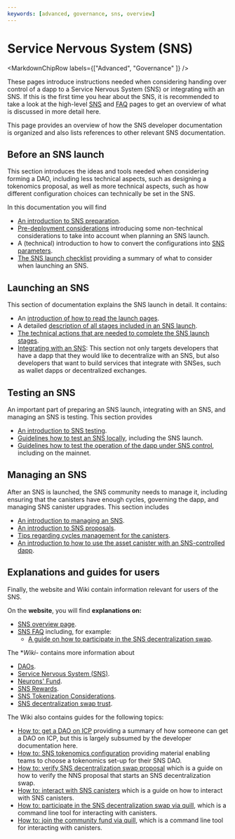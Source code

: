 ---
keywords: [advanced, governance, sns, overview]
---


# Service Nervous System (SNS)

<MarkdownChipRow labels={["Advanced", "Governance" ]} />

These pages introduce instructions needed when considering handing over control of a dapp to a Service Nervous System (SNS) or integrating with an SNS.
If this is the first time you hear about the SNS, it is recommended to take a look at the high-level [SNS](/sns) and [FAQ](/sns/faq) pages to get an overview of what is discussed in more detail here.

This page provides an overview of how the SNS developer documentation is organized and also lists references to other relevant SNS documentation.

## Before an SNS launch
This section introduces the ideas and tools needed when considering forming a DAO, including less technical aspects, such as designing a tokenomics proposal, as well as more technical aspects, such as how different configuration choices can technically be set in the SNS.

In this documentation you will find
- [An introduction to SNS preparation](./tokenomics/index.mdx).
- [Pre-deployment considerations](./tokenomics/predeployment-considerations.mdx) introducing some non-technical considerations to take into account when planning an SNS launch.
- A (technical) introduction to how to convert the configurations into [SNS parameters](./tokenomics/preparation.mdx).
- [The SNS launch checklist](./tokenomics/sns-checklist.mdx) providing a summary of what to consider when launching an SNS.

## Launching an SNS
This section of documentation explains the SNS launch in detail.
It contains:
- An [introduction of how to read the launch pages](./launching/index.mdx).
- A detailed [description of all stages included in an SNS launch](./launching/launch-summary-1proposal.mdx).
- [The technical actions that are needed to complete the SNS launch stages](./launching/launch-steps-1proposal.mdx).
- [Integrating with an SNS](./launching/integrating.mdx): This section not only targets developers that have a dapp that they would like to decentralize with an SNS, but also developers that want to build services that integrate with SNSes, such as wallet dapps or decentralized exchanges.

## Testing an SNS
An important part of preparing an SNS launch, integrating with an SNS, and managing an SNS is testing.
This section provides
- [An introduction to SNS testing](./testing/testing-before-launch.mdx).
- [Guidelines how to test an SNS locally](./testing/testing-locally.mdx), including the SNS launch.
- [Guidelines how to test the operation of the dapp under SNS control](./testing/testing-on-mainnet.mdx), including on the mainnet.

## Managing an SNS
After an SNS is launched, the SNS community needs to manage it, including ensuring that the canisters have enough cycles, governing the dapp, and managing SNS canister upgrades.
This section includes
- [An introduction to managing an SNS](./managing/manage-sns-intro.mdx).
- [An introduction to SNS proposals](./managing/making-proposals.mdx).
- [Tips regarding cycles management for the canisters](./managing/cycles-usage.mdx).
- [An introduction to how to use the asset canister with an SNS-controlled dapp](./managing/sns-asset-canister.mdx).

<!-- Information on nervous system parameters that can be configured in each SNS (managing-sns/nervous-system-parameters.mdx); Information on how SNS are upgraded (managing-sns/upgradeSNS.mdx)-->

## Explanations and guides for users
Finally, the website and Wiki contain information relevant for users of the SNS.

On the **website**, you will find **explanations on:**
- [SNS overview page](https://internetcomputer.org/sns).
- [SNS FAQ](https://internetcomputer.org/sns/faq) including, for example:
  - [A guide on how to participate in the SNS decentralization swap](/sns/faq#participate).

The **Wiki*- contains more information about
- [DAOs](https://wiki.internetcomputer.org/wiki/DAO).
- [Service Nervous System (SNS)](https://wiki.internetcomputer.org/wiki/Service_Nervous_System_(SNS)).
- [Neurons' Fund](https://wiki.internetcomputer.org/wiki/Neurons_Fund).
- [SNS Rewards](https://wiki.internetcomputer.org/wiki/SNS_Rewards).
- [SNS Tokenization Considerations](https://wiki.internetcomputer.org/wiki/SNS_Tokenization_Considerations).
- [SNS decentralization swap trust](https://wiki.internetcomputer.org/wiki/SNS_decentralization_sale_trust).

The Wiki also contains guides for the following topics:
- [How to: get a DAO on ICP](https://wiki.internetcomputer.org/wiki/How_to_get_a_DAO_on_the_IC) providing a summary of how someone can get a DAO on ICP, but this is largely subsumed by the developer documentation here.
- [How to: SNS tokenomics configuration](https://wiki.internetcomputer.org/wiki/How-To:_SNS_tokenomics_configuration) providing material enabling teams to choose a tokenomics set-up for their SNS DAO.
- [How to: verify SNS decentralization swap proposal](https://wiki.internetcomputer.org/wiki/How-to:_Verify_SNS_decentralization_sale_proposal) which is a guide on how to verify the NNS proposal that starts an SNS decentralization swap.
- [How to: interact with SNS canisters](https://wiki.internetcomputer.org/wiki/How-to:_Interact_with_SNS_canisters) which is a guide on how to interact with SNS canisters.
- [How to: participate in the SNS decentralization swap via quill](https://wiki.internetcomputer.org/wiki/How-To:_Participate_in_the_SNS_decentralization_sale_via_quill), which is a command line tool for interacting with canisters.
- [How to: join the community fund via quill](https://wiki.internetcomputer.org/wiki/How-To:_Join_the_Community_fund_via_quill), which is a command line tool for interacting with canisters.